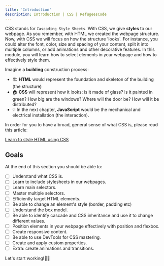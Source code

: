 ```yaml
---
title: 'Introduction'
description: Introduction | CSS | RefugeesCode
---
```


CSS stands for `Cascading Style Sheets`.
With CSS, we give **styles** to our webpage. As you remember, with HTML we created the webpage structure. Now, with CSS we will focus on how the structure 'looks'. For instance, you could alter the font, color, size and spacing of your content, split it into multiple columns, or add animations and other decorative features.
In this module, you will learn how to select elements in your webpage and how to effectively style them.

Imagine a **building** construction process:

- 🏗️  **HTML** would represent the foundation and skeleton of the building (the structure)
- 🏠 **CSS** will represent how it looks: is it made of glass? Is it painted in green? How big are the windows? Where will the door be? How will it be distributed?
- 💡 In the next chapter, **JavaScript** would be the mechanical and electrical installation (the interaction).

In order for you to have a broad, general sense of what CSS is, please read this article:

[Learn to style HTML using CSS](https://developer.mozilla.org/en-US/docs/Learn/CSS)

## Goals

At the end of this section you should be able to:

- [ ]  Understand what CSS is.
- [ ]  Learn to include stylesheets in our webpages.
- [ ]  Learn main selectors.
- [ ]  Master multiple selectors.
- [ ]  Efficiently target HTML elements.
- [ ]  Be able to change an element's style (border, padding etc)
- [ ]  Understand the box model.
- [ ]  Be able to identify cascade and CSS inheritance and use it to change different values.
- [ ]  Position elements in your webpage effectively with position and flexbox.
- [ ]  Create responsive content.
- [ ]  Be able to use DevTools for CSS mastering.
- [ ]  Create and apply custom properties.
- [ ]  Extra: create animations and transitions.

Let's start working!💪🏽